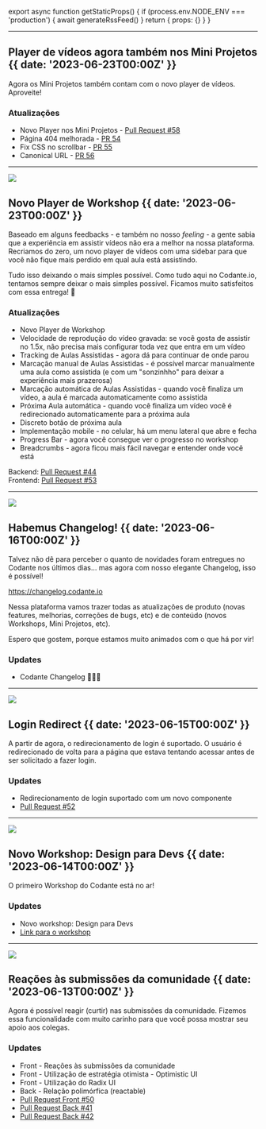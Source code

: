 
export async function getStaticProps() {
  if (process.env.NODE_ENV === 'production') {
    await generateRssFeed()
  }
  return { props: {} }
}

---

## Player de vídeos agora também nos Mini Projetos {{ date: '2023-06-23T00:00Z' }}

<Badge type="Produto" />

Agora os Mini Projetos também contam com o novo player de vídeos. Aproveite!

### <SparkleIcon /> Atualizações

- Novo Player nos Mini Projetos - [Pull Request #58](https://github.com/codante-io/codante-io-front/pull/58)
- Página 404 melhorada - [PR 54](https://github.com/codante-io/codante-io-front/pull/54)
- Fix CSS no scrollbar - [PR 55](https://github.com/codante-io/codante-io-front/pull/54)
- Canonical URL - [PR 56](https://github.com/codante-io/codante-io-front/pull/56)

---

![](@/images/20230623.jpg)

## Novo Player de Workshop {{ date: '2023-06-23T00:00Z' }}

<Badge type="Produto" />

Baseado em alguns feedbacks - e também no nosso _feeling_ - a gente sabia que a experiência em assistir vídeos não era a melhor na nossa plataforma. Recriamos do zero, um novo player de vídeos com uma sidebar para que você não fique mais perdido em qual aula está assistindo.

Tudo isso deixando o mais simples possível. Como tudo aqui no Codante.io, tentamos sempre deixar o mais simples possível. Ficamos muito satisfeitos com essa entrega! 🎉

### <SparkleIcon /> Atualizações

- Novo Player de Workshop
- Velocidade de reprodução do vídeo gravada: se você gosta de assistir no 1.5x, não precisa mais configurar toda vez que entra em um vídeo
- Tracking de Aulas Assistidas - agora dá para continuar de onde parou
- Marcação manual de Aulas Assistidas - é possível marcar manualmente uma aula como assistida (e com um "sonzinhho" para deixar a experiência mais prazerosa)
- Marcação automática de Aulas Assistidas - quando você finaliza um vídeo, a aula é marcada automaticamente como assistida
- Próxima Aula automática - quando você finaliza um vídeo você é redirecionado automaticamente para a próxima aula
- Discreto botão de próxima aula
- Implementação mobile - no celular, há um menu lateral que abre e fecha
- Progress Bar - agora você consegue ver o progresso no workshop
- Breadcrumbs - agora ficou mais fácil navegar e entender onde você está

Backend: [Pull Request #44](https://github.com/codante-io/codante-io-api/pull/44)  
Frontend: [Pull Request #53](https://github.com/codante-io/codante-io-front/pull/53)

---

![](@/images/20230616.jpg)

## Habemus Changelog! {{ date: '2023-06-16T00:00Z' }}

<Badge type="Produto" />

Talvez não dê para perceber o quanto de novidades foram entregues no Codante nos últimos dias... mas agora com nosso elegante Changelog, isso é possível!

https://changelog.codante.io

Nessa plataforma vamos trazer todas as atualizações de produto (novas features, melhorias, correções de bugs, etc) e de conteúdo (novos Workshops, Mini Projetos, etc).

Espero que gostem, porque estamos muito animados com o que há por vir!

### <SparkleIcon /> Updates

- Codante Changelog 🎉🎉🎉

---

![](@/images/20230615.png)

## Login Redirect {{ date: '2023-06-15T00:00Z' }}

<Badge type="Produto" />

A partir de agora, o redirecionamento de login é suportado. O usuário é redirecionado de volta para a página que estava tentando acessar antes de ser solicitado a fazer login.

### <SparkleIcon /> Updates

- Redirecionamento de login suportado com um novo componente
- [Pull Request #52](https://github.com/codante-io/codante-io-front/pull/52)

---

![](@/images/20230614.png)

## Novo Workshop: Design para Devs {{ date: '2023-06-14T00:00Z' }}

<Badge type="Conteúdo" />

O primeiro Workshop do Codante está no ar!

### <SparkleIcon /> Updates

- Novo workshop: Design para Devs
- [Link para o workshop](https://codante.io/workshops/design-para-devs)

---

![](@/images/20230613.png)

## Reações às submissões da comunidade {{ date: '2023-06-13T00:00Z' }}

<Badge type="Produto" />

Agora é possível reagir (curtir) nas submissões da comunidade. Fizemos essa funcionalidade com muito carinho para que você possa mostrar seu apoio aos colegas.

### <SparkleIcon /> Updates

- Front - Reações às submissões da comunidade
- Front - Utilização de estratégia otimista - Optimistic UI
- Front - Utilização do Radix UI
- Back - Relação polimórfica (reactable)
- [Pull Request Front #50](https://github.com/codante-io/codante-io-front/pull/50)
- [Pull Request Back #41](https://github.com/codante-io/codante-io-api/pull/41)
- [Pull Request Back #42](https://github.com/codante-io/codante-io-api/pull/42)
